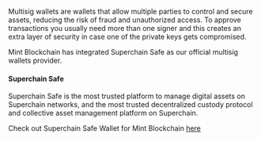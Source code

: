Multisig wallets are wallets that allow multiple parties to control and secure assets, reducing the risk of fraud and unauthorized access. To approve transactions you usually need more than one signer and this creates an extra layer of security in case one of the private keys gets compromised.

Mint Blockchain has integrated Superchain Safe as our official multisig wallets provider.

#### Superchain Safe

Superchain Safe is the most trusted platform to manage digital assets on Superchain networks, and the most trusted decentralized custody protocol and collective asset management platform on Superchain.

Check out Superchain Safe Wallet for Mint Blockchain [here](https://safe.optimism.io/welcome/accounts?chain=mint)